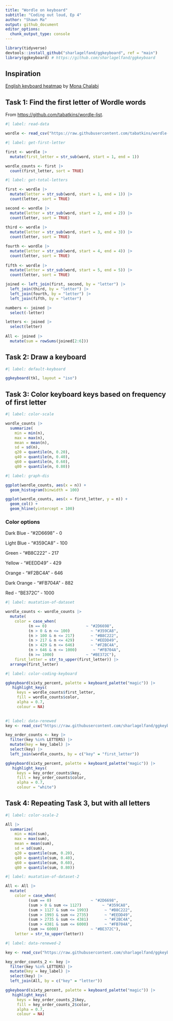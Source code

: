 ```yaml
---
title: "Wordle on keyboard"
subtitle: "Coding out loud, Ep 4"
author: "Shawn Ma"
output: github_document
editor_options: 
  chunk_output_type: console
---
```


```r
library(tidyverse) 
devtools::install_github("sharlagelfand/ggkeyboard", ref = "main")
library(ggkeyboard) # https://github.com/sharlagelfand/ggkeyboard
```

## Inspiration

[English keyboard heatmap](https://twitter.com/monachalabi/status/772102591694209024) by [Mona Chalabi](https://twitter.com/MonaChalabi)

## Task 1: Find the first letter of Wordle words

From <https://github.com/tabatkins/wordle-list>.

```r
#| label: read-data

wordle <- read_csv("https://raw.githubusercontent.com/tabatkins/wordle-list/main/words", col_names = "word")
```

```r
#| label: get-first-letter

first <- wordle |>
  mutate(first_letter = str_sub(word, start = 1, end = 1))

wordle_counts <- first |>
  count(first_letter, sort = TRUE)
```

```r
#| label: get-total-letters

first <- wordle |>
  mutate(letter = str_sub(word, start = 1, end = 1)) |>
  count(letter, sort = TRUE)

second <- wordle |>
  mutate(letter = str_sub(word, start = 2, end = 2)) |>
  count(letter, sort = TRUE)
  
third <- wordle |>
  mutate(letter = str_sub(word, start = 3, end = 3)) |>
  count(letter, sort = TRUE)

fourth <- wordle |>
  mutate(letter = str_sub(word, start = 4, end = 4)) |>
  count(letter, sort = TRUE)
  
fifth <- wordle |>
  mutate(letter = str_sub(word, start = 5, end = 5)) |>
  count(letter, sort = TRUE)

joined <- left_join(first, second, by = "letter") |>
  left_join(third, by = "letter") |>
  left_join(fourth, by = "letter") |>
  left_join(fifth, by = "letter") 

numbers <- joined |>
  select(-letter)

letters <- joined |>
  select(letter)
  
All <- joined |>
  mutate(sum = rowSums(joined[2:6]))
```

## Task 2: Draw a keyboard

```r
#| label: default-keyboard

ggkeyboard(tkl, layout = "iso")
```

## Task 3: Color keyboard keys based on frequency of first letter

```r
#| label: color-scale

wordle_counts |>
  summarize(
    min = min(n),
    max = max(n),
    mean = mean(n),
    sd = sd(n),
    q20 = quantile(n, 0.20), 
    q40 = quantile(n, 0.40),
    q60 = quantile(n, 0.60),
    q80 = quantile(n, 0.80))
```

```r
#| label: graph-dis

ggplot(wordle_counts, aes(x = n)) +
  geom_histogram(binwidth = 100)

ggplot(wordle_counts, aes(x = first_letter, y = n)) +
  geom_col() +
  geom_hline(yintercept = 100)
```

### Color options

Dark Blue - "#2D6698" - 0

Light Blue - "#359CA8" - 100

Green - "#B8C222" - 217

Yellow - "#EEDD49" - 429

Orange - "#F2BC4A" - 646

Dark Orange - "#FB704A" - 882

Red - "BE372C" - 1000

```r
#| label: muatation-of-dataset

wordle_counts <- wordle_counts |>
  mutate(
    color = case_when(
          (n == 0)                 ~ "#2D6698",
          (n > 0 & n <= 100)         ~ "#359CA8",
          (n > 100 & n <= 217)       ~ "#B8C222",
          (n > 217 & n <= 429)       ~ "#EEDD49",
          (n > 429 & n <= 646)       ~ "#F2BC4A",
          (n > 646 & n <= 1000)       ~ "#FB704A",
          (n >= 1000)              ~ "#BE372C"),
    first_letter = str_to_upper(first_letter)) |>
  arrange(first_letter)
```

```r
#| label: color-coding-keyboard

ggkeyboard(sixty_percent, palette = keyboard_palette("magic")) |>
   highlight_keys(
     keys = wordle_counts$first_letter,
     fill = wordle_counts$color,
     alpha = 0.7,
     colour = NA)
  
```

```r
#| label: data-renewed
key <- read_csv("https://raw.githubusercontent.com/sharlagelfand/ggkeyboard/061f0d9084d76d576200e81439311983e1d50d93/data-raw/sixty_percent.csv")

key_order_counts <- key |>
  filter(key %in% LETTERS) |>
  mutate(key = key_label) |>
  select(key) |>
  left_join(wordle_counts, by = c("key" = "first_letter"))

ggkeyboard(sixty_percent, palette = keyboard_palette("magic")) |>
   highlight_keys(
     keys = key_order_counts$key,
     fill = key_order_counts$color,
     alpha = 0.7,
     colour = "white")
```

## Task 4: Repeating Task 3, but with all letters

```r
#| label: color-scale-2

All |>
  summarize(
    min = min(sum),
    max = max(sum),
    mean = mean(sum),
    sd = sd(sum),
    q20 = quantile(sum, 0.20), 
    q40 = quantile(sum, 0.40),
    q60 = quantile(sum, 0.60),
    q80 = quantile(sum, 0.80))
```

```r
#| label: muatation-of-dataset-2

All <- All |>
  mutate(
    color = case_when(
          (sum == 0)                 ~ "#2D6698",
          (sum > 0 & sum <= 1127)         ~ "#359CA8",
          (sum > 1127 & sum <= 1993)       ~ "#B8C222",
          (sum > 1993 & sum <= 2735)       ~ "#EEDD49",
          (sum > 2735 & sum <= 4381)       ~ "#F2BC4A",
          (sum > 4381 & sum <= 6000)       ~ "#FB704A",
          (sum >= 6000)              ~ "#BE372C"),
    letter = str_to_upper(letter))
```

```r
#| label: data-renewed-2

key <- read_csv("https://raw.githubusercontent.com/sharlagelfand/ggkeyboard/061f0d9084d76d576200e81439311983e1d50d93/data-raw/sixty_percent.csv")

key_order_counts_2 <- key |>
  filter(key %in% LETTERS) |>
  mutate(key = key_label) |>
  select(key) |>
  left_join(All, by = c("key" = "letter"))

ggkeyboard(sixty_percent, palette = keyboard_palette("magic")) |>
   highlight_keys(
     keys = key_order_counts_2$key,
     fill = key_order_counts_2$color,
     alpha = 0.7,
     colour = NA)
```
